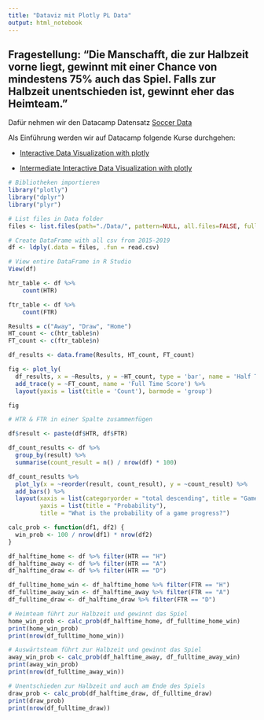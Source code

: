 ```yaml
---
title: "Dataviz mit Plotly PL Data"
output: html_notebook
---
```


## Fragestellung: "Die Manschafft, die zur Halbzeit vorne liegt, gewinnt mit einer Chance von mindestens 75% auch das Spiel. Falls zur Halbzeit unentschieden ist, gewinnt eher das Heimteam."


Dafür nehmen wir den Datacamp Datensatz [Soccer Data](https://app.datacamp.com/workspace/datasets/dataset-python-soccer)

Als Einführung werden wir auf Datacamp folgende Kurse durchgehen:

- [Interactive Data Visualization with plotly](https://app.datacamp.com/learn/courses/interactive-data-visualization-with-plotly-in-r)

- [Intermediate Interactive Data Visualization with plotly](https://app.datacamp.com/learn/courses/interactive-data-visualization-with-plotly-in-r)

```r
# Bibliotheken importieren
library("plotly")
library("dplyr")
library("plyr")
```

```r
# List files in Data folder
files <- list.files(path="./Data/", pattern=NULL, all.files=FALSE, full.names=TRUE)

# Create DataFrame with all csv from 2015-2019
df <- ldply(.data = files, .fun = read.csv)

# View entire DataFrame in R Studio
View(df)

```

```r
htr_table <- df %>%
	count(HTR)

ftr_table <- df %>%
	count(FTR)

Results = c("Away", "Draw", "Home")
HT_count <- c(htr_table$n)
FT_count <- c(ftr_table$n)

df_results <- data.frame(Results, HT_count, FT_count)

fig <- plot_ly(
  df_results, x = ~Results, y = ~HT_count, type = 'bar', name = 'Half Time Score') %>% 
  add_trace(y = ~FT_count, name = 'Full Time Score') %>%
  layout(yaxis = list(title = 'Count'), barmode = 'group')

fig

```

```r
# HTR & FTR in einer Spalte zusammenfügen

df$result <- paste(df$HTR, df$FTR)

df_count_results <- df %>% 
  group_by(result) %>% 
  summarise(count_result = n() / nrow(df) * 100)

df_count_results %>%
  plot_ly(x = ~reorder(result, count_result), y = ~count_result) %>%
  add_bars() %>%
  layout(xaxis = list(categoryorder = "total descending", title = "Game Progress"),
         yaxis = list(title = "Probability"),
         title = "What is the probability of a game progress?")

```
```r
calc_prob <- function(df1, df2) {
  win_prob <- 100 / nrow(df1) * nrow(df2)
}
```

```r
df_halftime_home <- df %>% filter(HTR == "H")
df_halftime_away <- df %>% filter(HTR == "A")
df_halftime_draw <- df %>% filter(HTR == "D")

df_fulltime_home_win <- df_halftime_home %>% filter(FTR == "H")
df_fulltime_away_win <- df_halftime_away %>% filter(FTR == "A")
df_fulltime_draw <- df_halftime_draw %>% filter(FTR == "D")

# Heimteam führt zur Halbzeit und gewinnt das Spiel
home_win_prob <- calc_prob(df_halftime_home, df_fulltime_home_win)
print(home_win_prob)
print(nrow(df_fulltime_home_win))

# Auswärtsteam führt zur Halbzeit und gewinnt das Spiel
away_win_prob <- calc_prob(df_halftime_away, df_fulltime_away_win)
print(away_win_prob)
print(nrow(df_fulltime_away_win))

# Unentschieden zur Halbzeit und auch am Ende des Spiels
draw_prob <- calc_prob(df_halftime_draw, df_fulltime_draw)
print(draw_prob)
print(nrow(df_fulltime_draw))

```
```r

```

